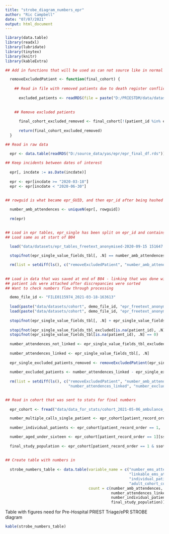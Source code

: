 ```yaml
---
title: "strobe_diagram_numbers_epr"
author: "Ric Campbell"
date: "07/07/2021"
output: html_document
---
```


```r

library(data.table)
library(readxl)
library(lubridate)
library(tinytex)
library(knitr)
library(kableExtra)

## Add in functions that will be used as can not source like in normal scripts (could if function scripts were packages)

  removeExcludedPatient <- function(final_cohort) {
  
    ## Read in file with removed patients due to death register conflicts
  
      excluded_patients <- readRDS(file = paste("D:/PRIESTDM/data/datasets/cohort", demo_file_id, "excluded_patient_ids.rds", sep = "_"))
  
  
    ## Remove excluded patients
  
      final_cohort_excluded_removed <- final_cohort[!(patient_id %in% excluded_patients)]
  
      return(final_cohort_excluded_removed)
  }

```


```r

## Read in raw data

  epr <- data.table(readRDS("D:/source_data/yas/epr/epr_final_df.rds"))
  
## Keep incidents between dates of interest
  
  epr[, incdate := as.Date(incdate)]
  
  epr <- epr[incdate >= "2020-03-18"]
  epr <- epr[incdate < "2020-06-30"]

  
## rowguid is what became epr_GUID, and then epr_id after being hashed  
    
  number_amb_attendences <- uniqueN(epr[, rowguid])
  
  rm(epr)
  

## Load in epr tables, epr_single has been split on epr_id and contains each one once, therefore has the same rows as the count above
## Load same as at start of B04

  load("data/datasets/epr_tables_freetext_anonymised-2020-09-15 151647.rda")
  
  stopifnot(epr_single_value_fields_tbl[, .N] == number_amb_attendences)

  rm(list = setdiff(ls(), c("removeExcludedPatient", "number_amb_attendences")))
    
  
## Load in data that was saved at end of B04 - linking that was done with CAD also included, and only records with no patient id were removed and saved
## patient ids were attached after discrepancies were sorted
## Want to check numbers flow through processing

  demo_file_id <- "FILE0115974_2021-03-18-163613"
  
  load(paste("data/datasets/cohort", demo_file_id, "epr_freetext_anonymised_data_ssot_dr_outcomes.rda", sep = "_"))
  load(paste("data/datasets/cohort", demo_file_id, "epr_freetext_anonymised_excluded_data.rda", sep = "_"))
  
  stopifnot(epr_single_value_fields_tbl[, .N] + epr_single_value_fields_tbl_excluded[, .N] == number_amb_attendences)
  
  stopifnot(epr_single_value_fields_tbl_excluded[is.na(patient_id), .N] == epr_single_value_fields_tbl_excluded[, .N])
  stopifnot(epr_single_value_fields_tbl[is.na(patient_id), .N] == 0)
  
  number_attendences_not_linked <- epr_single_value_fields_tbl_excluded[, .N]
  
  number_attendences_linked <- epr_single_value_fields_tbl[, .N]
  
  epr_single_excluded_patients_removed <- removeExcludedPatient(epr_single_value_fields_tbl)
  
  number_excluded_patients <- number_attendences_linked - epr_single_excluded_patients_removed[, .N]
  
  rm(list = setdiff(ls(), c("removeExcludedPatient", "number_amb_attendences", "number_attendences_not_linked",
                            "number_attendences_linked", "number_excluded_patients")))
  

## Read in cohort that was sent to stats for final numbers
  
  epr_cohort <- fread("data/data_for_stats/cohort_2021-05-06_ambulance_attended.csv")

  number_multiple_calls_single_patient <- epr_cohort[patient_record_order != 1, .N]
  
  number_individual_patients <- epr_cohort[patient_record_order == 1, .N]

  number_aged_under_sixteen <- epr_cohort[patient_record_order == 1][ssot_calculated_age < 16, .N]
  
  final_study_population <- epr_cohort[patient_record_order == 1 & ssot_calculated_age > 15, .N]
  
  
## Create table with numbers in
  
  strobe_numbers_table <- data.table(variable_name = c("number_ems_attendances_by_yas", "attendences_not_possible_to_trace",
                                                       "linkable_ems_attendences_by_yas","multiple_or_excluded_calls_records",
                                                       "individual_patients_excluded_removed", "under_sixteen",
                                                       "adult_cohort_count"),
                                     count = c(number_amb_attendences, number_attendences_not_linked,
                                               number_attendences_linked, (number_excluded_patients + number_multiple_calls_single_patient),
                                               number_individual_patients, number_aged_under_sixteen,
                                               final_study_population))


```

Table with figures need for Pre-Hospital PRIEST Triage/ePR STROBE diagram

```r

kable(strobe_numbers_table)

```

